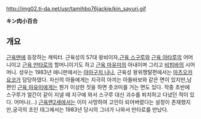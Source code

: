 http://img02.ti-da.net/usr/tamihbo76jackie/kin_sayuri.gif

'''キン肉小百合'''


== 개요 ==
[[근육맨]]에 등장하는 캐릭터. 근육성의 57대 왕비이자,[[근육 스구루]]와 [[근육 아타루]]의 어머니이고 [[근육 만타로]]의 할머니이기도 하고 [[근육 마유미]]의 아내이며 그리고 [[비빔바]]의 시어머니. 성우는 1983년 애니판에서는 [[야마구치 나나]], 근육성 왕위쟁탈편에서는 [[마츠오카 요코]]가 담당하였다.
자신의 아들에게는 지극히 아끼는 아들바보와 같은 면이 있지만,남편인 [[근육 마유미]]에게는 뭔가 이상한 짓을 하면 츳코미를 거는 면도 있다.
작중 초반에 스구루가 얼간이 같이 지낼 때 지구에 와서 스구루 대신 괴수를 퇴치하고 다녔던 적이 있다. 어머니(…)
[[근육맨2세]]에서는 이미 사망하여 고인이 되어버렸다는 설정이 존재했지만,궁극의 초인 태그에서는 1983년 당시의 그녀가 나와서 만타로를 만났다.
